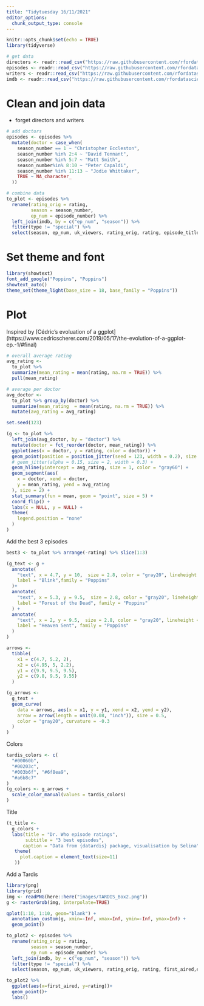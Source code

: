```yaml
---
title: "Tidytuesday 16/11/2021"
editor_options:
  chunk_output_type: console
---
```


```r
knitr::opts_chunk$set(echo = TRUE)
library(tidyverse)

# get data
directors <- readr::read_csv("https://raw.githubusercontent.com/rfordatascience/tidytuesday/master/data/2021/2021-11-23/directors.csv")
episodes <- readr::read_csv("https://raw.githubusercontent.com/rfordatascience/tidytuesday/master/data/2021/2021-11-23/episodes.csv")
writers <- readr::read_csv("https://raw.githubusercontent.com/rfordatascience/tidytuesday/master/data/2021/2021-11-23/writers.csv")
imdb <- readr::read_csv("https://raw.githubusercontent.com/rfordatascience/tidytuesday/master/data/2021/2021-11-23/imdb.csv")
```

# Clean and join data

- forget directors and writers

```r
# add doctors
episodes <- episodes %>% 
  mutate(doctor = case_when(
    season_number == 1 ~ "Christopher Eccleston",
    season_number %in% 2:4 ~ "David Tennant",
    season_number %in% 5:7 ~ "Matt Smith",
    season_number%in% 8:10 ~ "Peter Capaldi",
    season_number %in% 11:13 ~ "Jodie Whittaker",
    TRUE ~ NA_character_
  ))

# combine data
to_plot <- episodes %>% 
  rename(rating_orig = rating, 
         season = season_number,
         ep_num = episode_number) %>% 
  left_join(imdb, by = c("ep_num", "season")) %>% 
  filter(type != "special") %>% 
  select(season, ep_num, uk_viewers, rating_orig, rating, episode_title, doctor) 
```

# Set theme and font

```r
library(showtext)
font_add_google("Poppins", "Poppins")
showtext_auto()
theme_set(theme_light(base_size = 18, base_family = "Poppins"))
```


# Plot

Inspired by [Cédric's evoluation of a ggplot] (https://www.cedricscherer.com/2019/05/17/the-evolution-of-a-ggplot-ep.-1/#final)


```r
# overall average rating
avg_rating <- 
  to_plot %>% 
  summarize(mean_rating = mean(rating, na.rm = TRUE)) %>% 
  pull(mean_rating)

# average per doctor
avg_doctor <- 
  to_plot %>% group_by(doctor) %>% 
  summarize(mean_rating  = mean(rating, na.rm = TRUE)) %>% 
  mutate(avg_rating = avg_rating)

set.seed(123)

(g <- to_plot %>%
  left_join(avg_doctor, by = "doctor") %>%
  mutate(doctor = fct_reorder(doctor, mean_rating)) %>%
  ggplot(aes(x = doctor, y = rating, color = doctor)) +
  geom_point(position = position_jitter(seed = 123, width = 0.2), size = 2, alpha = 0.15)+
  # geom_jitter(alpha = 0.15, size = 2, width = 0.3) +
  geom_hline(yintercept = avg_rating, size = 1, color = "gray60") +
  geom_segment(aes(
    x = doctor, xend = doctor,
    y = mean_rating, yend = avg_rating
  ), size = 2) +
  stat_summary(fun = mean, geom = "point", size = 5) +
  coord_flip() +
  labs(x = NULL, y = NULL) +
  theme(
    legend.position = "none"
  )
)
```

Add the best 3 episodes

```r
best3 <- to_plot %>% arrange(-rating) %>% slice(1:3)

(g_text <- g + 
  annotate(
    "text", x = 4.7, y = 10,  size = 2.8, color = "gray20", lineheight = .9,
    label = "Blink",family = "Poppins"
  )+
  annotate(
    "text", x = 5.3, y = 9.5,  size = 2.8, color = "gray20", lineheight = .9,
    label = "Forest of the Dead", family = "Poppins"
  ) +
  annotate(
    "text", x = 2, y = 9.5,  size = 2.8, color = "gray20", lineheight = .9,
    label = "Heaven Sent", family = "Poppins"
  )
)

arrows <-
  tibble(
    x1 = c(4.7, 5.2, 2),
    x2 = c(4.95, 5, 2.2),
    y1 = c(9.9, 9.5, 9.5),
    y2 = c(9.8, 9.5, 9.55)
  )

(g_arrows <-
  g_text +
  geom_curve(
    data = arrows, aes(x = x1, y = y1, xend = x2, yend = y2),
    arrow = arrow(length = unit(0.08, "inch")), size = 0.5,
    color = "gray20", curvature = -0.3
  )
)
```

Colors

```r
tardis_colors <- c(
  "#00060b", 
  "#00203c",
  "#003b6f", "#6f8ea9",
  "#a6b8c7"
)
(g_colors <- g_arrows +
  scale_color_manual(values = tardis_colors)
)
```

Title

```r
(t_title <- 
  g_colors + 
  labs(title = "Dr. Who episode ratings",
       subtitle = "3 best episodes", 
      caption = "Data from {datardis} package, visualisation by Selina")+
   theme(
     plot.caption = element_text(size=11)
   ))

```

Add a Tardis

```r
library(png)
library(grid)
img <- readPNG(here::here("images/TARDIS_Box2.png"))
g <- rasterGrob(img, interpolate=TRUE)

qplot(1:10, 1:10, geom="blank") +
  annotation_custom(g, xmin=-Inf, xmax=Inf, ymin=-Inf, ymax=Inf) +
  geom_point()
```



```r
to_plot2 <- episodes %>% 
  rename(rating_orig = rating, 
         season = season_number,
         ep_num = episode_number) %>% 
  left_join(imdb, by = c("ep_num", "season")) %>% 
  filter(type != "special") %>% 
  select(season, ep_num, uk_viewers, rating_orig, rating, first_aired,episode_title)
```

```r
to_plot2 %>% 
  ggplot(aes(x=first_aired, y=rating))+
  geom_point()+
  labs()
```


